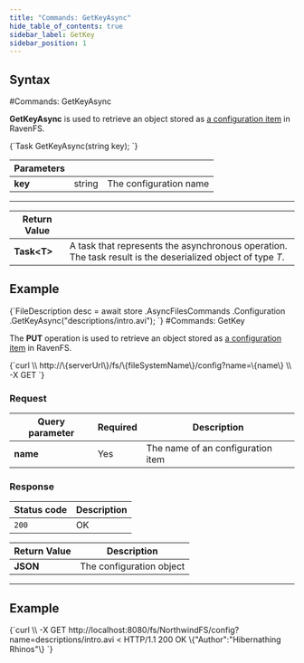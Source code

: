 ---
title: "Commands: GetKeyAsync"
hide_table_of_contents: true
sidebar_label: GetKey
sidebar_position: 1
---




## Syntax
<LanguageSwitcher supportedLanguages={supportedLanguages} />
<LanguageContent language="csharp">
#Commands: GetKeyAsync

**GetKeyAsync** is used to retrieve an object stored as [a configuration item](../../../configurations.mdx) in RavenFS.



<TabItem value="get_key_1" label="get_key_1">
<CodeBlock language="csharp">
{`Task<T> GetKeyAsync<T>(string key);
`}
</CodeBlock>
</TabItem>

| Parameters | | |
| ------------- | ------------- | ----- |
| **key** | string | The configuration name |

---

| Return Value | |
| ------------- | ------------- |
| **Task&lt;T&gt;** | A task that represents the asynchronous operation. The task result is the deserialized object of type *T*. |

## Example

<TabItem value="get_key_2" label="get_key_2">
<CodeBlock language="csharp">
{`FileDescription desc = await store
	.AsyncFilesCommands
	.Configuration
	.GetKeyAsync<FileDescription>("descriptions/intro.avi");
`}
</CodeBlock>
</TabItem>

</LanguageContent>
<LanguageContent language="http">
#Commands: GetKey

The **PUT** operation is used to retrieve an object stored as [a configuration item](../../../configurations.mdx) in RavenFS.



<TabItem value="json" label="json">
<CodeBlock language="json">
{`curl \\
	http://\{serverUrl\}/fs/\{fileSystemName\}/config?name=\{name\}  \\
	-X GET
`}
</CodeBlock>
</TabItem>

### Request

| Query parameter | Required | Description |
| ------------- | -- | ---- |
| **name** | Yes | The name of an configuration item |

### Response

| Status code | Description |
| ----------- | - |
| `200` | OK |

| Return Value | Description |
| ------------- | ------------- |
| **JSON** | The configuration object |

---

## Example

<TabItem value="json" label="json">
<CodeBlock language="json">
{`curl \\
	-X GET http://localhost:8080/fs/NorthwindFS/config?name=descriptions/intro.avi
< HTTP/1.1 200 OK
\{"Author":"Hibernathing Rhinos"\}
`}
</CodeBlock>
</TabItem>

</LanguageContent>

<!---

-->